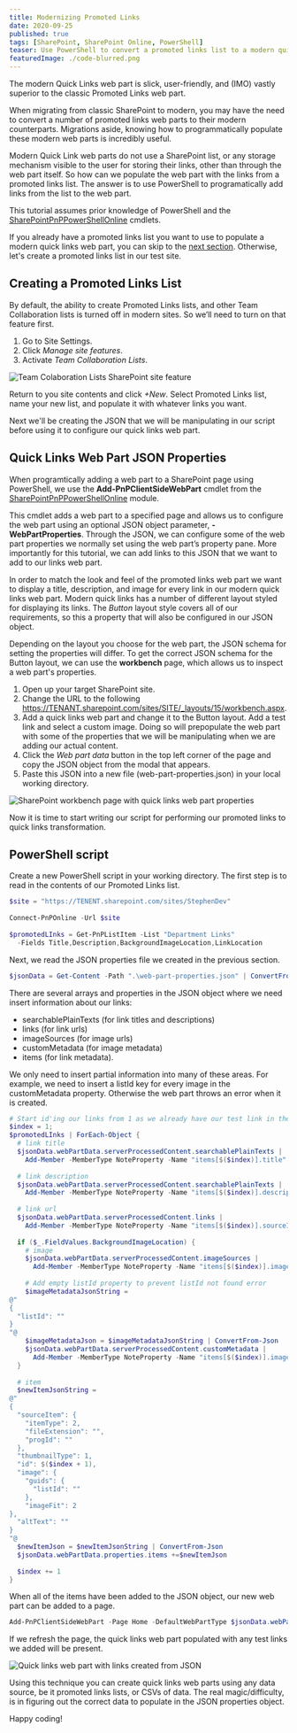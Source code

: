```yaml
---
title: Modernizing Promoted Links
date: 2020-09-25
published: true
tags: [SharePoint, SharePoint Online, PowerShell]
teaser: Use PowerShell to convert a promoted links list to a modern quick links web part
featuredImage: ./code-blurred.png
---
```


The modern Quick Links web part is slick, user-friendly, and (IMO) vastly superior to the classic Promoted Links web part.

When migrating from classic SharePoint to modern, you may have the need to convert a number of promoted links web parts to their modern counterparts. Migrations aside, knowing how to programmatically populate these modern web parts is incredibly useful. 

Modern Quick Link web parts do not use a SharePoint list, or any storage mechanism visible to the user for storing their links, other than through the web part itself. So how can we populate the web part with the links from a promoted links list. The answer is to use PowerShell to programatically add links from the list to the web part.

<Emphasis>
This tutorial assumes prior knowledge of PowerShell and the <a href="https://docs.microsoft.com/en-us/powershell/sharepoint/sharepoint-pnp/sharepoint-pnp-cmdlets?view=sharepoint-ps">SharePointPnPPowerShellOnline</a> cmdlets.
</Emphasis>

If you already have a promoted links list you want to use to populate a modern quick links web part, you can skip to the [next section](#quick-links-web-part-json-properties). Otherwise, let's create a promoted links list in our test site.

## Creating a Promoted Links List

By default, the ability to create Promoted Links lists, and other Team Collaboration lists is turned off in modern sites. So we’ll need to turn on that feature first.
1. Go to Site Settings.
2. Click *Manage site features*.
3. Activate *Team Collaboration Lists*.

![Team Colaboration Lists SharePoint site feature](./activate-feature.PNG)

Return to you site contents and click *+New*. Select Promoted Links list, name your new list, and populate it with whatever links you want.

Next we'll be creating the JSON that we will be manipulating in our script before using it to configure our quick links web part.

## Quick Links Web Part JSON Properties

When programtically adding a web part to a SharePoint page using PowerShell, we use the **Add-PnPClientSideWebPart** cmdlet from the [SharePointPnPPowerShellOnline](https://docs.microsoft.com/en-us/powershell/sharepoint/sharepoint-pnp/sharepoint-pnp-cmdlets?view=sharepoint-ps) module. 

This cmdlet adds a web part to a specified page and allows us to configure the web part using an optional JSON object parameter, **-WebPartProperties**. Through the JSON, we can configure some of the web part properties we normally set using the web part’s property pane. More importantly for this tutorial, we can add links to this JSON that we want to add to our links web part. 

In order to match the look and feel of the promoted links web part we want to display a title, description, and image for every link in our modern quick links web part. Modern quick links has a number of different layout styled for displaying its links. The *Button* layout style covers all of our requirements, so this a property that will also be configured in our JSON object.

Depending on the layout you choose for the web part, the JSON schema for setting the properties will differ. To get the correct JSON schema for the Button layout, we can use the **workbench** page, which allows us to inspect a web part's properties.

1. Open up your target SharePoint site.
2. Change the URL to the following https://TENANT.sharepoint.com/sites/SITE/_layouts/15/workbench.aspx.
3. Add a quick links web part and change it to the Button layout. Add a test link and select a custom image. Doing so will prepopulate the web part with some of the properties that we will be manipulating when we are adding our actual content.
4. Click the *Web part data* button in the top left corner of the page and copy the JSON object from the modal that appears.
5. Paste this JSON into a new file (web-part-properties.json) in your local working directory.

![SharePoint workbench page with quick links web part properties](./quick-links-properties.PNG)

Now it is time to start writing our script for performing our promoted links to quick links transformation.

## PowerShell script

Create a new PowerShell script in your working directory. The first step is to read in the contents of our Promoted Links list. 

```powershell
$site = "https://TENENT.sharepoint.com/sites/StephenDev"
 
Connect-PnPOnline -Url $site
 
$promotedLInks = Get-PnPListItem -List "Department Links" 
  -Fields Title,Description,BackgroundImageLocation,LinkLocation
```

Next, we read the JSON properties file we created in the previous section.

```powershell
$jsonData = Get-Content -Path ".\web-part-properties.json" | ConvertFrom-Json
```

There are several arrays and properties in the JSON object where we need insert information about our links:

- searchablePlainTexts (for link titles and descriptions)
- links (for link urls)
- imageSources (for image urls)
- customMetadata (for image metadata)
- items (for link metadata). 

We only need to insert partial information into many of these areas. For example, we need to insert a listId key for every image in the customMetadata property. Otherwise the web part throws an error when it is created.

```powershell
# Start id'ing our links from 1 as we already have our test link in the JSON properties
$index = 1;
$promotedLInks | ForEach-Object {
  # link title
  $jsonData.webPartData.serverProcessedContent.searchablePlainTexts | 
    Add-Member -MemberType NoteProperty -Name "items[$($index)].title" -Value $_.FieldValues.Title
  
  # link description
  $jsonData.webPartData.serverProcessedContent.searchablePlainTexts | 
    Add-Member -MemberType NoteProperty -Name "items[$($index)].description" -Value $_.FieldValues.Description
  
  # link url
  $jsonData.webPartData.serverProcessedContent.links | 
    Add-Member -MemberType NoteProperty -Name "items[$($index)].sourceItem.url" -Value $_.FieldValues.LinkLocation.Url
  
  if ($_.FieldValues.BackgroundImageLocation) {
    # image
    $jsonData.webPartData.serverProcessedContent.imageSources | 
      Add-Member -MemberType NoteProperty -Name "items[$($index)].image.url" -Value $_.FieldValues.BackgroundImageLocation.Url
    
    # Add empty listId property to prevent listId not found error
    $imageMetadataJsonString = 
@"
{
  "listId": ""
}
"@
    $imageMetadataJson = $imageMetadataJsonString | ConvertFrom-Json 
    $jsonData.webPartData.serverProcessedContent.customMetadata | 
      Add-Member -MemberType NoteProperty -Name "items[$($index)].image.url" -Value $imageMetadataJson
  }
 
  # item
  $newItemJsonString = 
@"
{
  "sourceItem": {
    "itemType": 2,
    "fileExtension": "",
    "progId": ""
  },
  "thumbnailType": 1,
  "id": $($index + 1),
  "image": {
    "guids": {
      "listId": ""
    },
    "imageFit": 2
},
  "altText": ""
}
"@
  $newItemJson = $newItemJsonString | ConvertFrom-Json 
  $jsonData.webPartData.properties.items +=$newItemJson
 
  $index += 1
}
```

When all of the items have been added to the JSON object, our new web part can be added to a page.

```powershell
Add-PnPClientSideWebPart -Page Home -DefaultWebPartType $jsonData.webPartData.properties.dataProviderId -WebPartProperties ($jsonData | ConvertTo-Json -Depth 10)
```

If we refresh the page, the quick links web part populated with any test links we added will be present.

![Quick links web part with links created from JSON](./quick-links-finished.PNG)

Using this technique you can create quick links web parts using any data source, be it promoted links lists, or CSVs of data. The real magic/difficulty, is in figuring out the correct data to populate in the JSON properties object.

Happy coding!
